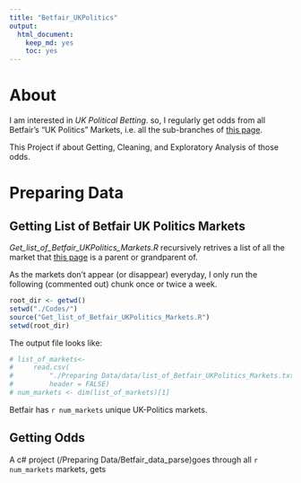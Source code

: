 ```yaml
---
title: "Betfair_UKPolitics"
output:
  html_document:
    keep_md: yes
    toc: yes
---
```


# About

I am interested in *UK Political Betting*. so, I regularly get odds from all Betfair's "UK Politics" Markets, i.e. all the sub-branches of [this page](http://www.betfair.com/exchange/?nodeId=MENU:2707982).

This Project if about Getting, Cleaning, and Exploratory Analysis of those odds.

\newpage  

# Preparing Data

## Getting List of Betfair UK Politics Markets

*Get_list_of_Betfair_UKPolitics_Markets.R* recursively retrives a list of all the market that [this page](http://www.betfair.com/exchange/?nodeId=MENU:2707982) is a parent or grandparent of.

As the markets don't appear (or disappear) everyday, I only run the following (commented out) chunk once or twice a week. 

```r
root_dir <- getwd()
setwd("./Codes/")
source("Get_list_of_Betfair_UKPolitics_Markets.R")
setwd(root_dir)

```

The output file looks like:
```r
# list_of_markets<- 
#     read.csv(
#         "./Preparing Data/data/list_of_Betfair_UKPolitics_Markets.txt",
#         header = FALSE)
# num_markets <- dim(list_of_markets)[1]
```
Betfair has `r num_markets` unique UK-Politics markets.

## Getting Odds

A c# project (/Preparing Data/Betfair_data_parse)goes through all `r num_markets` markets, gets 



